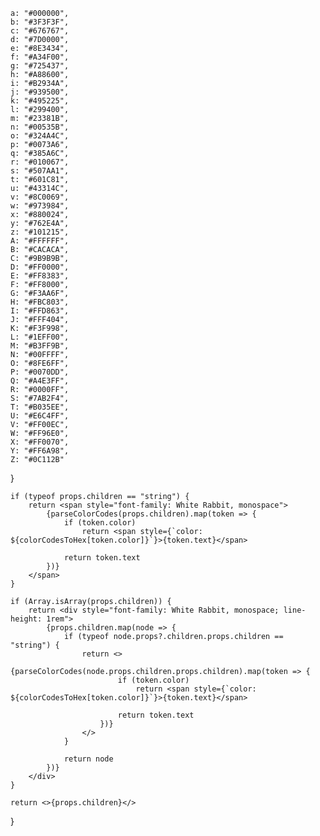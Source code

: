 
	a: "#000000",
	b: "#3F3F3F",
	c: "#676767",
	d: "#7D0000",
	e: "#8E3434",
	f: "#A34F00",
	g: "#725437",
	h: "#A88600",
	i: "#B2934A",
	j: "#939500",
	k: "#495225",
	l: "#299400",
	m: "#23381B",
	n: "#00535B",
	o: "#324A4C",
	p: "#0073A6",
	q: "#385A6C",
	r: "#010067",
	s: "#507AA1",
	t: "#601C81",
	u: "#43314C",
	v: "#8C0069",
	w: "#973984",
	x: "#880024",
	y: "#762E4A",
	z: "#101215",
	A: "#FFFFFF",
	B: "#CACACA",
	C: "#9B9B9B",
	D: "#FF0000",
	E: "#FF8383",
	F: "#FF8000",
	G: "#F3AA6F",
	H: "#FBC803",
	I: "#FFD863",
	J: "#FFF404",
	K: "#F3F998",
	L: "#1EFF00",
	M: "#B3FF9B",
	N: "#00FFFF",
	O: "#8FE6FF",
	P: "#0070DD",
	Q: "#A4E3FF",
	R: "#0000FF",
	S: "#7AB2F4",
	T: "#B035EE",
	U: "#E6C4FF",
	V: "#FF00EC",
	W: "#FF96E0",
	X: "#FF0070",
	Y: "#FF6A98",
	Z: "#0C112B"
}

	if (typeof props.children == "string") {
		return <span style="font-family: White Rabbit, monospace">
			{parseColorCodes(props.children).map(token => {
				if (token.color)
					return <span style={`color: ${colorCodesToHex[token.color]}`}>{token.text}</span>

				return token.text
			})}
		</span>
	}

	if (Array.isArray(props.children)) {
		return <div style="font-family: White Rabbit, monospace; line-height: 1rem">
			{props.children.map(node => {
				if (typeof node.props?.children.props.children == "string") {
					return <>
						{parseColorCodes(node.props.children.props.children).map(token => {
							if (token.color)
								return <span style={`color: ${colorCodesToHex[token.color]}`}>{token.text}</span>

							return token.text
						})}
					</>
				}

				return node
			})}
		</div>
	}

	return <>{props.children}</>
}
